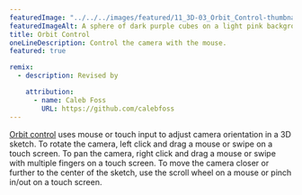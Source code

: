 ---
featuredImage: "../../../images/featured/11_3D-03_Orbit_Control-thumbnail.png"
featuredImageAlt: A sphere of dark purple cubes on a light pink background.
title: Orbit Control
oneLineDescription: Control the camera with the mouse.
featured: true

remix:
  - description: Revised by

    attribution:
      - name: Caleb Foss
        URL: https://github.com/calebfoss
---

<a href="https://p5js.org/reference/p5/orbitControl" target="_blank">Orbit control</a>
uses mouse or touch input to adjust camera orientation in a 3D
sketch. To rotate the camera, left click and drag a mouse or swipe
on a touch screen. To pan the camera, right click and drag a mouse
or swipe with multiple fingers on a touch screen. To move the camera
closer or further to the center of the sketch, use the scroll wheel
on a mouse or pinch in/out on a touch screen.